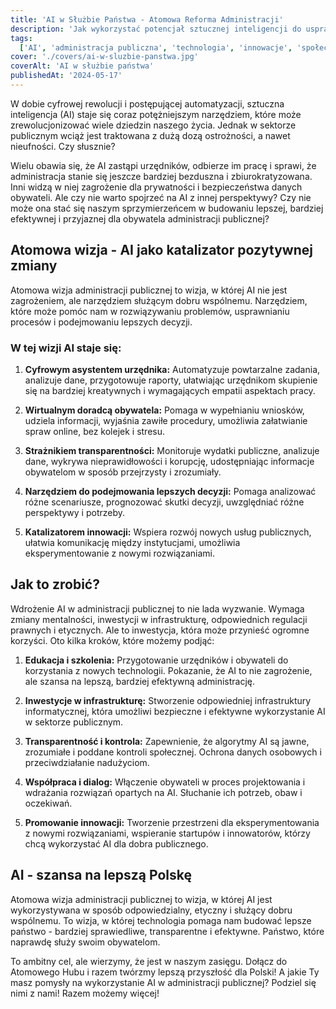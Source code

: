 ```yaml
---
title: 'AI w Służbie Państwa - Atomowa Reforma Administracji'
description: 'Jak wykorzystać potencjał sztucznej inteligencji do usprawnienia działania administracji publicznej, zwiększenia jej transparentności i skuteczności, a jednocześnie zapewnić etyczne i odpowiedzialne wykorzystanie tej technologii?'
tags:
  ['AI', 'administracja publiczna', 'technologia', 'innowacje', 'społeczeństwo']
cover: './covers/ai-w-sluzbie-panstwa.jpg'
coverAlt: 'AI w służbie państwa'
publishedAt: '2024-05-17'
---
```


W dobie cyfrowej rewolucji i postępującej automatyzacji, sztuczna inteligencja (AI) staje się coraz potężniejszym narzędziem, które może zrewolucjonizować wiele dziedzin naszego życia. Jednak w sektorze publicznym wciąż jest traktowana z dużą dozą ostrożności, a nawet nieufności. Czy słusznie?

Wielu obawia się, że AI zastąpi urzędników, odbierze im pracę i sprawi, że administracja stanie się jeszcze bardziej bezduszna i zbiurokratyzowana. Inni widzą w niej zagrożenie dla prywatności i bezpieczeństwa danych obywateli. Ale czy nie warto spojrzeć na AI z innej perspektywy? Czy nie może ona stać się naszym sprzymierzeńcem w budowaniu lepszej, bardziej efektywnej i przyjaznej dla obywatela administracji publicznej?

## Atomowa wizja - AI jako katalizator pozytywnej zmiany

Atomowa wizja administracji publicznej to wizja, w której AI nie jest zagrożeniem, ale narzędziem służącym dobru wspólnemu. Narzędziem, które może pomóc nam w rozwiązywaniu problemów, usprawnianiu procesów i podejmowaniu lepszych decyzji.

### W tej wizji AI staje się:

1. **Cyfrowym asystentem urzędnika:**
   Automatyzuje powtarzalne zadania, analizuje dane, przygotowuje raporty, ułatwiając urzędnikom skupienie się na bardziej kreatywnych i wymagających empatii aspektach pracy.

2. **Wirtualnym doradcą obywatela:**
   Pomaga w wypełnianiu wniosków, udziela informacji, wyjaśnia zawiłe procedury, umożliwia załatwianie spraw online, bez kolejek i stresu.

3. **Strażnikiem transparentności:**
   Monitoruje wydatki publiczne, analizuje dane, wykrywa nieprawidłowości i korupcję, udostępniając informacje obywatelom w sposób przejrzysty i zrozumiały.

4. **Narzędziem do podejmowania lepszych decyzji:**
   Pomaga analizować różne scenariusze, prognozować skutki decyzji, uwzględniać różne perspektywy i potrzeby.

5. **Katalizatorem innowacji:**
   Wspiera rozwój nowych usług publicznych, ułatwia komunikację między instytucjami, umożliwia eksperymentowanie z nowymi rozwiązaniami.

## Jak to zrobić?

Wdrożenie AI w administracji publicznej to nie lada wyzwanie. Wymaga zmiany mentalności, inwestycji w infrastrukturę, odpowiednich regulacji prawnych i etycznych. Ale to inwestycja, która może przynieść ogromne korzyści. Oto kilka kroków, które możemy podjąć:

1. **Edukacja i szkolenia:**
   Przygotowanie urzędników i obywateli do korzystania z nowych technologii. Pokazanie, że AI to nie zagrożenie, ale szansa na lepszą, bardziej efektywną administrację.

2. **Inwestycje w infrastrukturę:**
   Stworzenie odpowiedniej infrastruktury informatycznej, która umożliwi bezpieczne i efektywne wykorzystanie AI w sektorze publicznym.

3. **Transparentność i kontrola:**
   Zapewnienie, że algorytmy AI są jawne, zrozumiałe i poddane kontroli społecznej. Ochrona danych osobowych i przeciwdziałanie nadużyciom.

4. **Współpraca i dialog:**
   Włączenie obywateli w proces projektowania i wdrażania rozwiązań opartych na AI. Słuchanie ich potrzeb, obaw i oczekiwań.

5. **Promowanie innowacji:**
   Tworzenie przestrzeni dla eksperymentowania z nowymi rozwiązaniami, wspieranie startupów i innowatorów, którzy chcą wykorzystać AI dla dobra publicznego.

## AI - szansa na lepszą Polskę

Atomowa wizja administracji publicznej to wizja, w której AI jest wykorzystywana w sposób odpowiedzialny, etyczny i służący dobru wspólnemu. To wizja, w której technologia pomaga nam budować lepsze państwo - bardziej sprawiedliwe, transparentne i efektywne. Państwo, które naprawdę służy swoim obywatelom.

To ambitny cel, ale wierzymy, że jest w naszym zasięgu. Dołącz do Atomowego Hubu i razem twórzmy lepszą przyszłość dla Polski! A jakie Ty masz pomysły na wykorzystanie AI w administracji publicznej? Podziel się nimi z nami! Razem możemy więcej!
